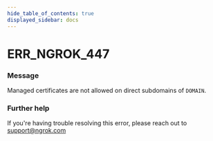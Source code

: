 ```yaml
---
hide_table_of_contents: true
displayed_sidebar: docs
---
```



# ERR_NGROK_447

### Message

Managed certificates are not allowed on direct subdomains of `DOMAIN`.

<ErrorDetails error="err_ngrok_447" />

### Further help

If you're having trouble resolving this error, please reach out to [support@ngrok.com](mailto:support@ngrok.com?subject=Help%20with%20ERR_NGROK_447)

